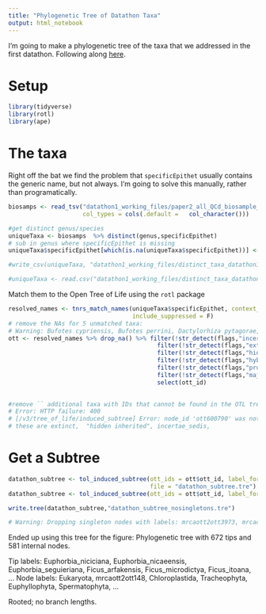 ```yaml
---
title: "Phylogenetic Tree of Datathon Taxa"
output: html_notebook
---
```


I'm going to make a phylogenetic tree of the taxa that we addressed in the first datathon. Following along [here](https://mctavishlab.github.io/R_OpenTree_tutorials/01-find-taxa/index.html).


# Setup

```r
library(tidyverse)
library(rotl)
library(ape)


```


# The taxa

Right off the bat we find the problem that `specificEpithet` usually contains the generic name, but not always. I'm going to solve this manually, rather than programatically.

```r

biosamps <- read_tsv("datathon1_working_files/paper2_all_QCd_biosample_list.tsv",
                     col_types = cols(.default =   col_character()))

#get distinct genus/species
uniqueTaxa <- biosamps  %>% distinct(genus,specificEpithet)
# sub in genus where specificEpithet is missing
uniqueTaxa$specificEpithet[which(is.na(uniqueTaxa$specificEpithet))] <- uniqueTaxa$genus[which(is.na(uniqueTaxa$specificEpithet))]

#write_csv(uniqueTaxa, "datathon1_working_files/distinct_taxa_datathon1.csv")

#uniqueTaxa <- read.csv("datathon1_working_files/distinct_taxa_datathon1.csv")


```

Match them to the Open Tree of Life using the `rotl` package

```r


resolved_names <- tnrs_match_names(uniqueTaxa$specificEpithet, context_name = "All life", 
                                   include_suppressed = F)
# remove the NAs for 5 unmatched taxa: 
# Warning: Bufotes cypriensis, Bufotes perrini, Dactylorhiza pytagorae, Microbotryum lychnidis, Micromeria pedro are not matched
ott <- resolved_names %>% drop_na() %>% filter(!str_detect(flags,"incertae_sedis")) %>% 
                                          filter(!str_detect(flags,"extinct")) %>% 
                                          filter(!str_detect(flags,"hidden_inherited")) %>% 
                                          filter(!str_detect(flags,"hybrid")) %>%
                                          filter(!str_detect(flags,"pruned_ott_id")) %>%
                                          filter(!str_detect(flags,"major_rank_conflict")) %>%
                                          select(ott_id)
                                          

#remove `` additional taxa with IDs that cannot be found in the OTL tree
# Error: HTTP failure: 400
# [/v3/tree_of_life/induced_subtree] Error: node_id 'ott600790' was not found!list(ott600790 = "pruned_ott_id", ott877901 = "pruned_ott_id")
# these are extinct,  "hidden inherited", incertae_sedis, 


```

# Get a Subtree

```r
datathon_subtree <- tol_induced_subtree(ott_ids = ott$ott_id, label_format = "name", 
                                        file = "datathon_subtree.tre")
datathon_subtree <- tol_induced_subtree(ott_ids = ott$ott_id, label_format = "name")

write.tree(datathon_subtree,"datathon_subtree_nosingletons.tre")

# Warning: Dropping singleton nodes with labels: mrcaott2ott3973, mrcaott2ott276, mrcaott2ott142555, mrcaott2ott1551, mrcaott2ott7623, Streptophyta, mrcaott2ott50189, mrcaott2ott108668, mrcaott2ott59852, mrcaott2ott8171, Embryophyta, mrcaott2ott70394, Magnoliopsida, mrcaott2ott2645, mrcaott2ott35778, mrcaott2ott10930, mrcaott2ott969, mrcaott2ott62529, mrcaott2ott8379, eudicotyledons, Gunneridae, mrcaott2ott8384, fabids, mrcaott2ott1479, mrcaott2ott345, Malpighiales, mrcaott345ott3853, mrcaott345ott3949, mrcaott345ott22364, mrcaott345ott18689, mrcaott345ott177705, mrcaott345ott38722, mrcaott345ott24237, mrcaott345ott30307, mrcaott345ott26478, mrcaott345ott191443, mrcaott345ott6748, mrcaott345ott504, mrcaott345ott485790, mrcaott345ott30323, Euphorbieae, mrcaott345ott1030065, Euphorbia, mrcaott14597ott33281, mrcaott14597ott22595, mrcaott14597ott14599, mrcaott14597ott70724, mrcaott371ott773, mrcaott371ott63303, mrcaott371ott22991, Moraceae, mrcaott371ott34788, mrcaott371ott35317, mrcaott371ott145210, Cannabaceae, mrcaott74296ott833737, mrcaott74296ott113320, mrcaott74296ott494614, mrcaott74296ott348783, mrcaott74296ott74299, mrcaott74299ott84002, mrcaott74299ott582836, mrcaott74299ott4729332, Cannabis, Rosoideae, mrcaott1448ott18466, mrcaott1448ott28620, mrcaott1448ott32041, mrcaott32041ott32065, Potentilleae, Fragariinae, mrcaott355554ott1031262, mrcaott355554ott427871, mrcaott355554ott1004788, mrcaott10421ott122440, Amygdaloideae, mrcaott10421ott34671, mrcaott10421ott156934, mrcaott10421ott22223, mrcaott10421ott32528, mrcaott10421ott873692, Maleae, mrcaott10421ott366133, mrcaott10421ott1085086, mrcaott10421ott22639, mrcaott22639ott62443, mrcaott22639ott846359, mrcaott22639ott29980, mrcaott29980ott739733, mrcaott29980ott52112, mrcaott29980ott153973, mrcaott29980ott382000, mrcaott45825ott52104, mrcaott60966ott582042, mrcaott60966ott60983, mrcaott60983ott547120, mrcaott60983ott653070, mrcaott60983ott129779, mrcaott2511ott32687, Fagales, mrcaott32687ott47808, mrcaott47808ott70096, Juglandaceae, mrcaott70096ott199041, mrcaott70096ott199032, mrcaott70096ott264610, mrcaott70096ott1091658, mrcaott70096ott101820, mrcaott70096ott70104, mrcaott70096ott1072887, mrcaott37377ott123901, mrcaott37377ott81721, mrcaott37377ott71501, mrcaott37377ott137331, mrcaott37377ott257677, mrcaott37377ott528690, mrcaott37377ott1062902, mrcaott37377ott117129, mrcaott37377ott106847, mrcaott37377ott381049, mrcaott37377ott288806, mrcaott37377ott3930928, mrcaott37377ott288802, mrcaott37377ott61992, mrcaott37377ott316112, mrcaott37377ott106849, mrcaott37377ott554707, mrcaott554707ott1056277, mrcaott1056277ott7056093, mrcaott252507ott403395, mrcaott117134ott288819, mrcaott117134ott272703, mrcaott1026065ott3930866, Fagus, mrcaott288140ott991650, mrcaott288140ott685939, mrcaott685939ott991641, Fabales, mrcaott579ott179386, Fabaceae, mrcaott579ott45621, mrcaott579ott8603, Papilionoideae, mrcaott579ott5464, mrcaott579ott5457, mrcaott579ott5462, mrcaott579ott3942, mrcaott579ott5470, mrcaott579ott5091, mrcaott579ott34386, mrcaott579ott38037, mrcaott579ott7223, mrcaott579ott11248, mrcaott11248ott128412, mrcaott11248ott11254, mrcaott1749ott496549, mrcaott1749ott222250, mrcaott1749ott27613, mrcaott1749ott38031, mrcaott38031ott42707, mrcaott38031ott38042, Medicago, mrcaott38031ott209352, mrcaott38031ott424990, mrcaott38031ott38032, mrcaott38031ott525750, mrcaott38031ott193971, mrcaott38031ott760436, mrcaott38031ott1007991, mrcaott5515ott44910, mrcaott5515ott170171, mrcaott5515ott48574, mrcaott5515ott16972, mrcaott16972ott117879, mrcaott16972ott931944, mrcaott16972ott997717, mrcaott16972ott222824, mrcaott16972ott33188, mrcaott16972ott131682, mrcaott16972ott569265, mrcaott16972ott73347, mrcaott16972ott80721, mrcaott16972ott21757, mrcaott21757ott34156, mrcaott21757ott116125, mrcaott21757ott116123, mrcaott21757ott219566, mrcaott21757ott48568, mrcaott21757ott161299, Glycine, mrcaott108936ott459708, Soja, mrcaott119902ott213839, Amphicarpaea, mrcaott2644ott112865, mrcaott2644ott86941, mrcaott2644ott8605, mrcaott8605ott87214, mrcaott8605ott21076, mrcaott8605ott220379, mrcaott8605ott40823, mrcaott8605ott308458, mrcaott8605ott659681, mrcaott8605ott26386, mrcaott8605ott8606, mrcaott8878ott17129, mrcaott8878ott444652, mrcaott8878ott146599, mrcaott8878ott33836, mrcaott8878ott8883, mrcaott8878ott8880, mrcaott8878ott9304, mrcaott9304ott337248, mrcaott9304ott198224, mrcaott9304ott80192, mrcaott9304ott996250, mrcaott9304ott9318, mrcaott9318ott97447, mrcaott9318ott3917743, mrcaott9318ott274403, mrcaott9318ott3918125, mrcaott9318ott97454, mrcaott9318ott46049, mrcaott9318ott53279, mrcaott9318ott554919, mrcaott9318ott39866, mrcaott39866ott3918261, mrcaott39866ott188178, mrcaott39866ott4730372, mrcaott60608ott188184, mrcaott60608ott320032, mrcaott320032ott3917761, mrcaott320032ott867933, mrcaott320032ott535353, mrcaott320032ott633791, mrcaott633791ott3917644, mrcaott3917644ott3918447, mrcaott730ott15950, Detarioideae, mrcaott730ott43631, mrcaott730ott31285, mrcaott730ott82405, mrcaott730ott228631, Afzelieae, mrcaott228631ott301494, Afzelia (genus in kingdom Archaeplastida), mrcaott96ott14140, mrcaott96ott50744, Sapindales, mrcaott96ott84975, mrcaott96ott655994, mrcaott96ott21231, Burseraceae, mrcaott96ott132934, mrcaott132934ott257009, mrcaott132934ott368075, mrcaott1860ott9337, mrcaott9337ott956950, Sapindaceae, mrcaott9337ott23895, mrcaott9337ott81662, mrcaott81662ott184020, mrcaott81662ott143045, mrcaott81662ott237222, mrcaott81662ott468155, mrcaott81662ott217381, mrcaott81662ott162812, mrcaott81662ott981704, mrcaott81662ott88893, mrcaott81662ott315099, mrcaott81662ott88887, mrcaott88887ott811780, mrcaott88887ott248950, mrcaott88887ott811778, mrcaott88887ott162803, mrcaott88887ott318105, mrcaott88887ott88891, mrcaott88887ott248952, mrcaott88887ott374653, mrcaott88887ott315109, mrcaott88887ott88889, mrcaott88887ott957601, mrcaott378ott29446, Brassicales, mrcaott378ott307071, mrcaott378ott32461, mrcaott378ott509555, mrcaott378ott318175, mrcaott378ott9635, mrcaott378ott125843, mrcaott378ott509568, mrcaott378ott28763, mrcaott378ott83547, mrcaott378ott299734, mrcaott378ott4671, mrcaott4671ott58909, mrcaott4671ott6278, mrcaott6278ott15318, mrcaott6278ott158438, mrcaott6278ott10585, mrcaott6278ott34460, mrcaott6278ott193211, Erysimeae, Erysimum, mrcaott9083ott19798, mrcaott19798ott682496, mrcaott42848ott991635, mrcaott31487ott88883, mrcaott31487ott152275, mrcaott152275ott220174, mrcaott265527ott5785236, mrcaott265527ott433348, mrcaott11023ott24850, mrcaott11023ott56298, mrcaott11023ott95692, mrcaott95692ott440662, mrcaott95692ott185264, Malvales, mrcaott1697ott3190, mrcaott3190ott103459, Malvaceae, mrcaott3190ott21755, mrcaott3190ott108617, mrcaott3190ott17908, mrcaott3190ott388185, mrcaott3190ott336233, mrcaott3190ott103330, mrcaott3190ott123043, mrcaott3190ott5545, mrcaott3190ott4358, mrcaott3190ott5548, mrcaott3190ott253263, mrcaott3190ott286157, mrcaott3190ott236636, mrcaott3190ott4363, mrcaott23117ott538376, mrcaott23117ott84580, mrcaott84580ott642479, mrcaott84580ott779801, mrcaott779801ott779803, mrcaott779801ott779808, mrcaott8010ott287352, mrcaott8010ott19033, mrcaott19033ott762061, Dipterocarpaceae, mrcaott19033ott463925, mrcaott19033ott691511, mrcaott19033ott291594, mrcaott19033ott990342, mrcaott19033ott19048, mrcaott19033ott1066661, mrcaott19033ott19040, mrcaott19033ott19036, mrcaott19036ott116984, mrcaott19036ott30486, mrcaott19036ott343129, mrcaott19036ott861298, mrcaott19036ott30488, mrcaott19036ott19038, mrcaott19038ott125801, mrcaott125801ott540289, mrcaott125801ott603751, mrcaott125801ott603745, mrcaott607ott1276, Myrtales, mrcaott1276ott2663, mrcaott2663ott45629, Myrtaceae, mrcaott2663ott133747, mrcaott2663ott2665, mrcaott2665ott29679, mrcaott2665ott9519, mrcaott9519ott9527, mrcaott9527ott484459, mrcaott9527ott13016, Eucalypteae, mrcaott13016ott39207, Eucalyptus, mrcaott13016ott173803, mrcaott13016ott159098, mrcaott13016ott847939, mrcaott13016ott179898, mrcaott179898ott191238, mrcaott179898ott6121998, mrcaott179898ott275275, mrcaott179898ott278186, mrcaott278186ott325236, mrcaott278186ott748054, mrcaott278186ott473812, mrcaott278186ott473807, mrcaott278186ott325231, Saxifragales, mrcaott2464ott14587
```

Ended up using this tree for the figure:
Phylogenetic tree with 672 tips and 581 internal nodes.

Tip labels:
  Euphorbia_niciciana, Euphorbia_nicaeensis, Euphorbia_seguieriana, Ficus_arfakensis, Ficus_microdictya, Ficus_itoana, ...
Node labels:
  Eukaryota, mrcaott2ott148, Chloroplastida, Tracheophyta, Euphyllophyta, Spermatophyta, ...

Rooted; no branch lengths.